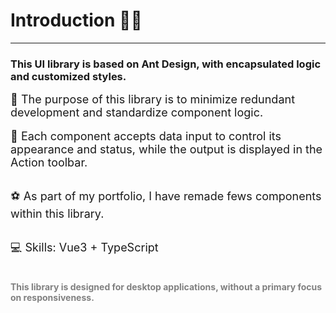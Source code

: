 
<Meta title="Introduction" />

# Introduction 🤘🏼

***

### This UI library is based on Ant Design, with encapsulated logic and customized styles.

<font size="4">🏀 The purpose of this library is to minimize redundant development and standardize component logic.</font><br/><br/>
<font size="4">🥎 Each component accepts data input to control its appearance and status, while the output is displayed in the Action toolbar.</font><br/><br/>  

<font size="4">⚽️ As part of my portfolio, I have remade fews components within this library.</font><br/><br/>

<font size="4">💻 Skills: Vue3 + TypeScript </font><br/><br/>
#### <font color="gray">This library is designed for desktop applications, without a primary focus on responsiveness.</font>